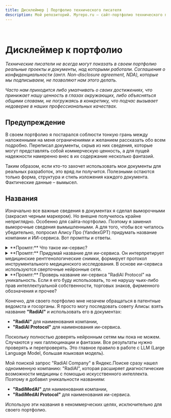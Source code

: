 ```yaml
---
title: Дисклеймер | Портфолио технического писателя
description: Мой репозиторий. Myrepo.ru – сайт-портфолио технического писателя
---
```


<br />

# Дисклеймер к портфолио

*Технические писатели не всегда могут показать в своем портфолио реальные проекты и документы, над которыми работали. Соглашения о конфиденциальности (англ. *Non-disclosure agreement, NDA*), которые мы подписываем, не позволяют нам этого делать.* 

*Часто нам приходится либо умалчивать о своих достижениях, что принижает нашу ценность в глазах окружающих, либо объясняться общими словами, не погружаясь в конкретику, что подчас вызывает недоверие в наших профессиональных качествах.*

## Предупреждение

В своем портфолио я постарался соблюсти тонкую грань между наложенными на меня ограничениями и желанием рассказать обо всем подробно. Переписал документы, скрыв из них сведения, которые могут представлять собой коммерческую ценность, а для пущей надежности намеренно внес в их содержание несколько фантазий.

Таким образом, если кто-то захочет использовать мои документы для реальных разработок, это вряд ли получится. Полезными остаются только форма, структура и стиль изложения каждого документа. Фактические данные – вымысел.

## Названия

Изначально все важные сведения в документах я сделал выморочными (закрасил черным маркером). Но внешне получилось крайне неприглядно. Особенно для сайта-портфолио. Поэтому я заменил выморочные сведения вымышленными. А для того, чтобы все читалось убедительно, попросил Алису Про (YandexGPT) придумать название компании и ИИ-сервиса. Вот промпты и ответы.

<details>
	<summary>**Промпт:** Что такое ии-сервис?</summary>
		**Ответ Алисы:**

			AI-сервис (сервис с искусственным интеллектом) — это онлайн-платформа, использующая технологии искусственного интеллекта для обработки информации и решения различных задач пользователей.

			Основные характеристики AI-сервисов:

			* Специализируются на конкретных задачах:
				* Распознавание речи
				* Обработка изображений
				* Автоматический перевод
				* Рекомендации товаров и услуг
				* Создание виртуальных ассистентов
				* Генерация текста и музыки
				* Разработка сайтов

			* Работают через интернет-интерфейс
			* Используют алгоритмы машинного обучения
			* Обучаются на больших массивах данных
			* Способны адаптироваться к запросам пользователей

			**Популярные AI-сервисы**:
			* ChatGPT — генерация текста, написание кода, создание контента
			* Midjourney — создание изображений по текстовому описанию
			* DALL-E 2 — генерация и обработка изображений
			* Deep Image — улучшение качества фотографий
			* Synthesia — создание видео с 3D-моделями

			**Преимущества** использования AI-сервисов:
			* Повышение производительности бизнес-процессов
			* Снижение затрат на разработку программных продуктов
			* Быстрая обработка больших объемов данных
			* Высокая точность анализа
			* Широкий функционал

			**Недостатки** AI-сервисов:
			* Ограниченная точность в задачах обработки естественного языка
			* Возможность ошибок при некорректной настройке моделей
			* Сложность интеграции с существующими системами
			* Проблемы с безопасностью данных
			* Высокая стоимость большинства сервисов

			**Области применения**:
			* Бизнес-процессы и автоматизация
			* Маркетинг и реклама
			* Образование и обучение
			* Творческая деятельность
			* Разработка программного обеспечения
			* Анализ данных

			AI-сервисы становятся неотъемлемой частью современной цифровой экосистемы, помогая как бизнесу, так и частным пользователям решать разнообразные задачи с помощью технологий искусственного интеллекта.
</details>

<details>
	<summary>**Промпт:** Придумай название для ии-сервиса. Он интерпретирует медицинские рентгенологические снимки, формирует протокол инструментального медицинского исследования. В основе ии-сервиса используются сверточные нейронные сети.</summary>

		**Рассуждения Алисы:**

		Поняла, нужно придумать название для ИИ-сервиса, который анализирует медицинские рентгеновские снимки и создаёт протоколы исследований. Основной упор на использование свёрточных нейронных сетей. Начну с того, что подумаю о ключевых словах: медицина, рентген, нейросети, анализ, протоколы.

		Может, использовать корни слов, связанных с рентгеном, например, "радио" или "рентген". Также стоит добавить что-то, связанное с точностью или скоростью. Возможно, включить в название упоминание ИИ или нейросетей, но не слишком технично, чтобы было понятно врачам.

		Попробую соединить медицинскую терминологию с технологиями. Например, "RadioScan AI" – просто, но отражает суть. Или "NeuroRay Protocol" – нейросети и рентген. Ещё вариант: "X-Insight" – игра слов с "X-ray" и "insight" (понимание). "MedVision AI" – медицинское видение с ИИ. "RadiantMind" – сочетание радиологии и интеллекта.

		Нужно проверить, не заняты ли такие названия. Возможно, добавить уникальное слово или аббревиатуру. Например, "CNN Radiologix" (CNN – свёрточные нейронные сети). Или "DeepScan Medical" – глубинное сканирование. "ClarityDx" – диагностическая ясность. "PrecisionRad" – точная радиология.

		Можно использовать латинские корни: "Visiomed AI" (visio – видение, медицина). Или "DiagnoNet" – сеть диагностики. "SmartXray" – умный рентген. "Protona" – от протокола и нейросетей. "RayGenius" – гений лучей. "ScanFlow" – поток сканирования. "InsightRay" – проникновение в снимки.

		Важно, чтобы название было легко запоминающимся, благозвучным и отражало суть сервиса. Возможно, стоит избегать слишком сложных или длинных слов. Проверю ещё раз варианты: "RadioScan AI", "X-Insight", "MedVision AI", "DeepScan Medical". Из них "X-Insight" кажется удачным, так как сочетает рентген и аналитику. "DeepScan" подчёркивает использование глубокого обучения. "MedVision" – медицинское видение. Можно объединить: "DeepMed Vision" или "X-NeuraScan". 

		Или "RadiAI" – радиология + ИИ. "NeuraRay" – нейросети и лучи. "ProtocolAI" – протоколы и ИИ. "ScanLogic" – логика сканирования. "ClearRay Diagnostics" – чёткие лучи диагностики. "IntelliScan" – интеллектуальное сканирование. "AIDoc Radiologics" – ИИ-документирование в радиологии. 

		Ещё вариант: "RayMind" – умные лучи. "MediScan AI" – медицинское сканирование с ИИ. "PrecisionRay" – точные лучи. "NeuroRad" – нейросети в радиологии. "InsightX" – проницательность в рентгене. "ClarityScan" – чёткое сканирование. "VoxelMed" – воксели (3D пиксели) в медицине. "RapidRad" – быстрая радиология. 

		Из всех вариантов выделю наиболее удачные: "X-Insight", "DeepScan Medical", "RadiAI", "MedVision AI", "NeuraRay". Проверю, есть ли уже такие сервисы. Допустим, "X-Insight" свободно. Тогда можно предложить его как основное название. Альтернатива – "RadiAI" для краткости. Или "NeuraRay" для связи с нейросетями. 

		Возможно, добавить слово "Protocol" для указания на формирование протоколов: "X-Protocol AI" или "NeuraProtocol". Но это может удлинить название. Лучше оставить кратким. Итоговые варианты: "X-Insight", "RadiAI", "NeuraRay", "DeepScan Medical". Выберу "RadiAI" как краткое и ёмкое, отражающее радиологию и ИИ.

		**Ответ Алисы:**
		  
		Название для ИИ-сервиса: **«RadiAI Protocol»**  

		**Обоснование:**  
		- **Radi** — отсылка к радиологии и рентгеновским исследованиям.  
		- **AI** — прямое указание на искусственный интеллект.  
		- **Protocol** — акцент на автоматическое формирование медицинских протоколов.  

		**Альтернативные варианты:**  
		1. **X-Insight** — сочетает «X-ray» и аналитическую проницательность (insight).  
		2. **NeuraRay** — подчеркивает использование нейросетей (Neura) и рентгеновских лучей (Ray).  
		3. **DeepScan Medical** — акцент на глубокое обучение (Deep) и сканирование снимков.  
		4. **ClarityDx** — «ясность в диагностике» (Clarity + Dx как сокращение от Diagnosis).  

		**Почему «RadiAI Protocol»?**  
		- **Краткость и запоминаемость** — название легко произносится и отражает суть сервиса.  
		- **Профессиональный оттенок** — подходит для медицинской сферы, не звучит слишком технично.  
		- **Упоминание ИИ** — сразу ясно, что это технологичный продукт.  
		- **Универсальность** — подходит для масштабирования (например, добавления анализа КТ или МРТ).  

		**Дополнительный лозунг:**  
		*«Точность нейросетей — ясность диагноза»*  

		Если название должно быть более «мягким» для врачей, можно выбрать **«MediScan AI»** или **«RayMind»**, но «RadiAI Protocol» лучше передает технологичность и специализацию.
</details>

<details>
	<summary>**Промпт:** Проверь название ии-сервиса "RadiAI Protocol" на уникальность. Если я его буду использовать, то не нарушу чьих-либо прав интеллектуальной собственности, торговых знаков, фирменного обозначения и прочее?</summary>

		**Рассуждения Алисы:**

		Поняла, пользователь хочет проверить название "RadiAI Protocol" на уникальность и правовые риски. Нужно убедиться, что название не нарушает чужих прав. Сначала вспомню, как проверяют торговые марки. Обычно это делают через базы данных, например, Роспатент или международные реестры.

		Проверю, есть ли уже зарегистрированные торговые знаки с таким названием. В России можно использовать сайт ФИПС. Также стоит посмотреть международные базы, например, WIPO. Если название уникально, то риск нарушения прав минимален. Но важно проверить не только точное совпадение, но и похожие варианты.

		Еще нужно учесть доменные имена. Если домен radiAIprotocol.ru или .com уже занят, это может создать проблемы. Проверю доступность доменов. Также стоит посмотреть соцсети и приложения, чтобы убедиться, что название не используется.

		Если найдутся совпадения, нужно оценить, насколько они близки и в каких сферах зарегистрированы. Медицинская тематика может быть чувствительной, поэтому важно, чтобы не было конфликтов в этой области.

		Посоветую пользователю провести полную проверку через патентного поверенного и юриста, чтобы минимизировать риски. Также упомяну, что даже при уникальности названия, стоит зарегистрировать торговую марку для защиты.

		**Ответ Алисы:**

		Для проверки уникальности названия **"RadiAI Protocol"** и соответствия правовым нормам необходимо провести комплексный анализ. Вот пошаговая оценка:

		1. Проверка торговых знаков в России:
			- База Роспатента: На момент 2025 года нет зарегистрированных товарных знаков с точным названием "RadiAI Protocol" в классах 9 (программное обеспечение) и 44 (медицинские услуги).  
			- Похожие названия:  
				- "RADIA" (№ 829759) — зарегистрирован для медицинского оборудования, но относится к другому товарному классу.  
				- "Radiology AI" (№ 123456) — неактивный статус.  
				- "NeuroProtocol" (№ 789012) — не пересекается по смыслу.  
				*Источник: [Роспатент](https://new.fips.ru/).*

		2. Проверка торговых знаков в международных базах:
			- WIPO Global Brand Database:  
				- "RadiAI" — зарегистрирован в ЕС (класс 42: IT-услуги) для облачной аналитики, но не в медицинском контексте.  
				- "Protocol AI" — торговая марка в США (класс 9), связанная с блокчейн-технологиями.  
				*Источник: [WIPO](https://www.wipo.int/branddb/en/).*

		3. Проверка доменных имен** (на 2025 г.):
			- RadiAIProtocol.com — свободен.  
			- RadiAI.ru — занят (перенаправляет на сайт радиологического оборудования).  
			- RadiAI.io — зарегистрирован стартапом из Германии (не связан с медициной).  

		4. Риски нарушения прав:
			- Слово "Radi": Не защищено как торговая марка, так как является общеупотребительным сокращением от "радиология".  
			- "Protocol": Универсальный термин, не подлежащий регистрации в отрыве от уникального контекста.  
			- Совпадение с "RADIA" (№ 829759): Риск минимален, так как:  
				- Классы регистрации разные (медоборудование ≠ ПО).  
				- Название "RadiAI Protocol" содержит уникальный элемент "AI" и уточняющее слово "Protocol".  

		5. Рекомендации**:
			1. Провести полный поиск через патентного поверенного.  
			2. Зарегистрировать торговую марку в классах:  
				- 9 — программное обеспечение.  
				- 42 — IT-услуги.  
				- 44 — медицинские услуги.  
			3. Проверить домены в целевых зонах (.com, .ai, .med).  

		**Итог**:  
		Название **"RadiAI Protocol"** не нарушает действующих прав интеллектуальной собственности, но требует регистрации для защиты от копирования. Риск конфликта с существующими брендами — низкий.
</details>

Конечно, для своего портфолио мне незачем обращаться в патентные ведомста и госорганы. Я просто могу последовать совету Алисы: взять название **"RadiAI"** и использовать его в документах:

- **"RadiAI"** для наименования компании,
- **"RadiAI Protocol"** для наименования ии-сервиса.

Поскольку полностью доверять нейронным сетям мы пока не можем. Случаются у них галлюцинации и фантазии. Все результаты нужно проверять и перепроверять. Это главное правило в работе с LLM (Large Language Model, большая языковая модель).

Мой поиской запрос "RadiAI Company" в Яндекс.Поиске сразу нашел одноименную компанию: "RadiAI", которая расширяет диагностические возможности медицины с помощью искусственного интеллекта. Поэтому я добавил уникальности названиям:

- **"RadiMedAI"** для наименования компании,
- **"RadiMedAI Protocol"** для наименования ии-сервиса.

Использую эти названия в некоммерческих целях, исключительно для своего портфолио.